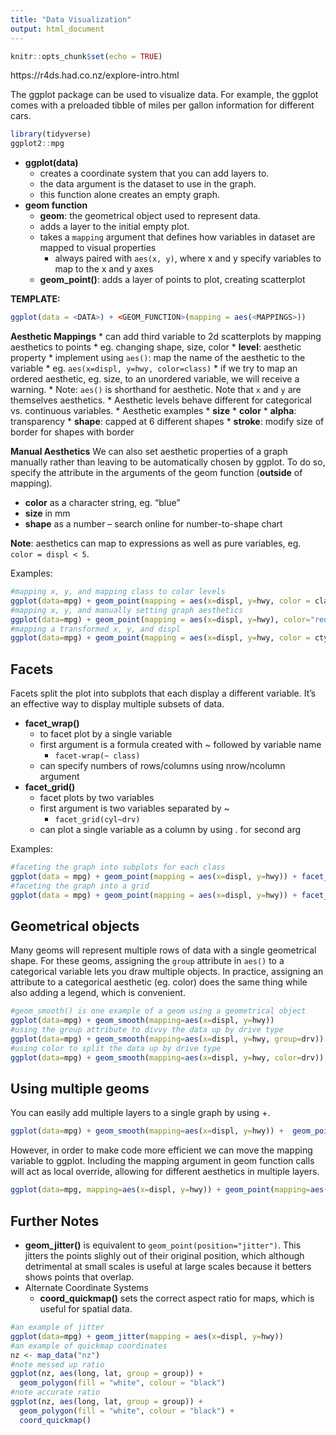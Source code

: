 ```yaml
---
title: "Data Visualization"
output: html_document
---
```


```r
knitr::opts_chunk$set(echo = TRUE)
```
https://r4ds.had.co.nz/explore-intro.html

The ggplot package can be used to visualize data. For example, the ggplot comes with a 
preloaded tibble of miles per gallon information for different cars.

```r
library(tidyverse)
ggplot2::mpg
```

* **ggplot(data)** 
  * creates a coordinate system that you can add layers to. 
  * the data argument is the dataset to use in the graph.
  * this function alone creates an empty graph.
* **geom function**
  * **geom**: the geometrical object used to represent data.
  * adds a layer to the initial empty plot. 
  * takes a `mapping` argument that defines how variables in dataset are mapped to visual properties
    * always paired with `aes(x, y)`, where x and y specify variables to map to the x and y axes
  * **geom_point()**: adds a layer of points to plot, creating scatterplot

**TEMPLATE:**

```r
ggplot(data = <DATA>) + <GEOM_FUNCTION>(mapping = aes(<MAPPINGS>))
```

**Aesthetic Mappings**
* can add third variable to 2d scatterplots by mapping aesthetics to points 
  * eg. changing shape, size, color
  * **level**: aesthetic property
* implement using `aes()`: map the name of the aesthetic to the variable
  * eg. `aes(x=displ, y=hwy, color=class)`
  * if we try to map an ordered aesthetic, eg. size, to an unordered variable, we will receive a warning. 
  * Note: `aes()` is shorthand for aesthetic. Note that `x` and `y` are themselves aesthetics.
* Aesthetic levels behave different for categorical vs. continuous variables. 
* Aesthetic examples 
  * **size**
  * **color**
  * **alpha**: transparency
  * **shape**: capped at 6 different shapes 
  * **stroke**: modify size of border for shapes with border
  
**Manual Aesthetics**
We can also set aesthetic properties of a graph manually rather than leaving to be automatically chosen by ggplot. To do so, specify the attribute in the arguments of the geom function (**outside** of mapping). 

* **color** as a character string, eg. "blue"
* **size** in mm
* **shape** as a number -- search online for number-to-shape chart

**Note**: aesthetics can map to expressions as well as pure variables, eg. `color = displ < 5`. 

Examples:

```r
#mapping x, y, and mapping class to color levels
ggplot(data=mpg) + geom_point(mapping = aes(x=displ, y=hwy, color = class))
#mapping x, y, and manually setting graph aesthetics
ggplot(data=mpg) + geom_point(mapping = aes(x=displ, y=hwy), color="red", shape=15)
#mapping a transformed x, y, and displ
ggplot(data=mpg) + geom_point(mapping = aes(x=displ, y=hwy, color = cty < 19))
```

## Facets

Facets split the plot into subplots that each display a different variable. It's an effective way to display multiple subsets of data. 

* **facet_wrap()**
  * to facet plot by a single variable
  * first argument is a formula created with ~ followed by variable name 
      * `facet-wrap(~ class)`
  * can specify numbers of rows/columns using nrow/ncolumn argument
* **facet_grid()**
  * facet plots by two variables
  * first argument is two variables separated by ~
    * `facet_grid(cyl~drv)`
  * can plot a single variable as a column by using . for second arg
  
Examples:
```r
#faceting the graph into subplots for each class
ggplot(data = mpg) + geom_point(mapping = aes(x=displ, y=hwy)) + facet_wrap(~class, nrow=2)
#faceting the graph into a grid
ggplot(data = mpg) + geom_point(mapping = aes(x=displ, y=hwy)) + facet_grid(cyl~drv)
```

## Geometrical objects
Many geoms will represent multiple rows of data with a single geometrical shape. For these geoms, assigning the `group` attribute in `aes()` to a categorical variable lets you draw multiple objects. In practice, assigning an attribute to a categorical aesthetic (eg. color) does the same thing while also adding a legend, which is convenient. 

```r
#geom_smooth() is one example of a geom using a geometrical object
ggplot(data=mpg) + geom_smooth(mapping=aes(x=displ, y=hwy))
#using the group attribute to divvy the data up by drive type
ggplot(data=mpg) + geom_smooth(mapping=aes(x=displ, y=hwy, group=drv))
#using color to split the data up by drive type
ggplot(data=mpg) + geom_smooth(mapping=aes(x=displ, y=hwy, color=drv))
```

## Using multiple geoms

You can easily add multiple layers to a single graph by using +. 

```r
ggplot(data=mpg) + geom_smooth(mapping=aes(x=displ, y=hwy)) +  geom_point(mapping=aes(x=displ, y=hwy))
```

However, in order to make code more efficient we can move the mapping variable to ggplot. Including the mapping argument in geom function calls will act as local override, allowing for different aesthetics in multiple layers. 

```r
ggplot(data=mpg, mapping=aes(x=displ, y=hwy)) + geom_point(mapping=aes(color=class)) + geom_smooth()
```

## Further Notes
* **geom_jitter()** is equivalent to `geom_point(position="jitter")`. This jitters the points slighly out of their original position, which although detrimental at small scales is useful at large scales because it betters shows points that overlap. 
* Alternate Coordinate Systems
  * **coord_quickmap()** sets the correct aspect ratio for maps, which is useful for spatial data.

```r
#an example of jitter
ggplot(data=mpg) + geom_jitter(mapping = aes(x=displ, y=hwy))
#an example of quickmap coordinates
nz <- map_data("nz")
#note messed up ratio
ggplot(nz, aes(long, lat, group = group)) +
  geom_polygon(fill = "white", colour = "black")
#note accurate ratio
ggplot(nz, aes(long, lat, group = group)) +
  geom_polygon(fill = "white", colour = "black") +
  coord_quickmap()
```

